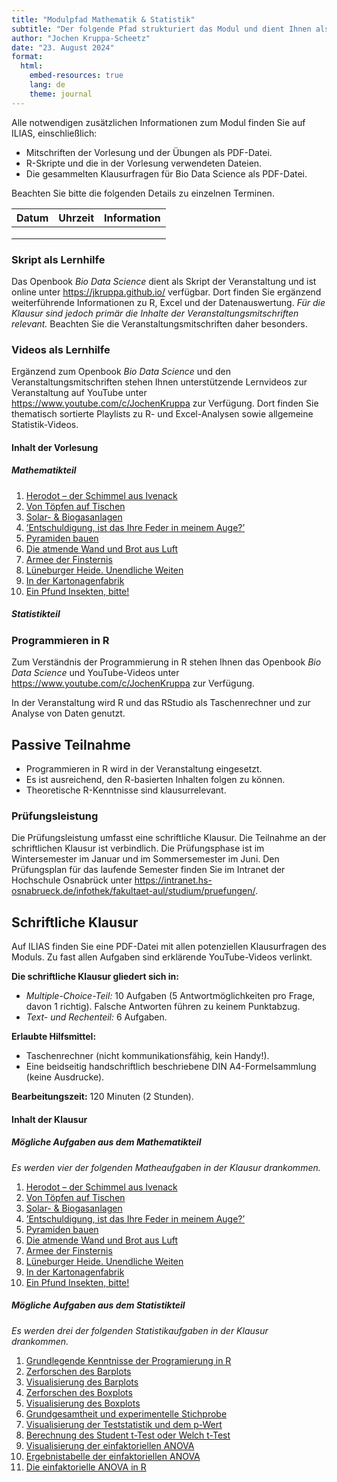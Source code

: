 ```yaml
---
title: "Modulpfad Mathematik & Statistik"
subtitle: "Der folgende Pfad strukturiert das Modul und dient Ihnen als Leitfaden zur besseren Orientierung."
author: "Jochen Kruppa-Scheetz"
date: "23. August 2024"
format:
  html:
    embed-resources: true
    lang: de
    theme: journal
---
```


Alle notwendigen zusätzlichen Informationen zum Modul finden Sie auf ILIAS, einschließlich:

-   Mitschriften der Vorlesung und der Übungen als PDF-Datei.
-   R-Skripte und die in der Vorlesung verwendeten Dateien.
-   Die gesammelten Klausurfragen für Bio Data Science als PDF-Datei.

Beachten Sie bitte die folgenden Details zu einzelnen Terminen.

| Datum | Uhrzeit | Information |
|------|------|------|
|      |      |      |
|      |      |      |
|      |      |      |


### Skript als Lernhilfe

Das Openbook *Bio Data Science* dient als Skript der Veranstaltung und ist online unter <https://jkruppa.github.io/> verfügbar. Dort finden Sie ergänzend weiterführende Informationen zu R, Excel und der Datenauswertung. *Für die Klausur sind jedoch primär die Inhalte der Veranstaltungsmitschriften relevant.* Beachten Sie die Veranstaltungsmitschriften daher besonders.

### Videos als Lernhilfe

Ergänzend zum Openbook *Bio Data Science* und den Veranstaltungsmitschriften stehen Ihnen unterstützende Lernvideos zur Veranstaltung auf YouTube unter <https://www.youtube.com/c/JochenKruppa> zur Verfügung. Dort finden Sie thematisch sortierte Playlists zu R- und Excel-Analysen sowie allgemeine Statistik-Videos.

#### Inhalt der Vorlesung

##### Mathematikteil

1) [Herodot – der Schimmel aus Ivenack](https://youtu.be/Fu8kN0Uj13Y) 
2) [Von Töpfen auf Tischen](https://youtu.be/57B-yYoFSk0) 
3) [Solar- & Biogasanlagen](https://youtu.be/aBxLkdF-c4M)
4) [’Entschuldigung, ist das Ihre Feder in meinem Auge?’](https://youtu.be/n451XnhtSh4) 
5) [Pyramiden bauen](https://youtu.be/tDgr6fpkkYA) 
6) [Die atmende Wand und Brot aus Luft](https://youtu.be/4-dSaPMhK9s) 
7) [Armee der Finsternis](https://youtu.be/Bbu6n8MXxQk) 
8) [Lüneburger Heide. Unendliche Weiten](https://youtu.be/fiWGgCX-cE4)
9) [In der Kartonagenfabrik](https://youtu.be/RuzMjwvwT-4) 
10) [Ein Pfund Insekten, bitte!](https://youtu.be/OhyuH6hzEhY)

##### Statistikteil




### Programmieren in R

Zum Verständnis der Programmierung in R stehen Ihnen das Openbook *Bio Data Science* und YouTube-Videos unter <https://www.youtube.com/c/JochenKruppa> zur Verfügung.

In der Veranstaltung wird R und das RStudio als Taschenrechner und zur Analyse von Daten genutzt.

::: {.callout-note icon="false"}
## Passive Teilnahme

- Programmieren in R wird in der Veranstaltung eingesetzt.
- Es ist ausreichend, den R-basierten Inhalten folgen zu können.
- Theoretische R-Kenntnisse sind klausurrelevant.
:::

### Prüfungsleistung

Die Prüfungsleistung umfasst eine schriftliche Klausur. Die Teilnahme an der schriftlichen Klausur ist verbindlich. Die Prüfungsphase ist im Wintersemester im Januar und im Sommersemester im Juni. Den Prüfungsplan für das laufende Semester finden Sie im Intranet der Hochschule Osnabrück unter <https://intranet.hs-osnabrueck.de/infothek/fakultaet-aul/studium/pruefungen/>. 

::: {.callout-note icon="false"}
## Schriftliche Klausur

Auf ILIAS finden Sie eine PDF-Datei mit allen potenziellen Klausurfragen des Moduls. Zu fast allen Aufgaben sind erklärende YouTube-Videos verlinkt. 

**Die schriftliche Klausur gliedert sich in:**

-   *Multiple-Choice-Teil:* 10 Aufgaben (5 Antwortmöglichkeiten pro Frage, davon 1 richtig). Falsche Antworten führen zu keinem Punktabzug.
-   *Text- und Rechenteil:* 6 Aufgaben. 

**Erlaubte Hilfsmittel:**

-   Taschenrechner (nicht kommunikationsfähig, kein Handy!).
-   Eine beidseitig handschriftlich beschriebene DIN A4-Formelsammlung (keine Ausdrucke).

**Bearbeitungszeit:** 120 Minuten (2 Stunden).

:::

#### Inhalt der Klausur

##### Mögliche Aufgaben aus dem Mathematikteil

*Es werden vier der folgenden Matheaufgaben in der Klausur drankommen.*

1) [Herodot – der Schimmel aus Ivenack](https://youtu.be/Fu8kN0Uj13Y) 
2) [Von Töpfen auf Tischen](https://youtu.be/57B-yYoFSk0) 
3) [Solar- & Biogasanlagen](https://youtu.be/aBxLkdF-c4M)
4) [’Entschuldigung, ist das Ihre Feder in meinem Auge?’](https://youtu.be/n451XnhtSh4) 
5) [Pyramiden bauen](https://youtu.be/tDgr6fpkkYA) 
6) [Die atmende Wand und Brot aus Luft](https://youtu.be/4-dSaPMhK9s) 
7) [Armee der Finsternis](https://youtu.be/Bbu6n8MXxQk) 
8) [Lüneburger Heide. Unendliche Weiten](https://youtu.be/fiWGgCX-cE4)
9) [In der Kartonagenfabrik](https://youtu.be/RuzMjwvwT-4) 
10) [Ein Pfund Insekten, bitte!](https://youtu.be/OhyuH6hzEhY) 

##### Mögliche Aufgaben aus dem Statistikteil

*Es werden drei der folgenden Statistikaufgaben in der Klausur drankommen.*

1) [Grundlegende Kenntnisse der Programierung in R]()
2) [Zerforschen des Barplots]() 
3) [Visualisierung des Barplots]() 
4) [Zerforschen des Boxplots]() 
5) [Visualisierung des Boxplots]() 
6) [Grundgesamtheit und experimentelle Stichprobe]() 
7) [Visualisierung der Teststatistik und dem p-Wert]() 
8) [Berechnung des Student t-Test oder Welch t-Test]() 
9) [Visualisierung der einfaktoriellen ANOVA]()
10) [Ergebnistabelle der einfaktoriellen ANOVA]() 
11) [Die einfaktorielle ANOVA in R]()

